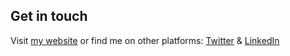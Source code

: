 ## Get in touch

Visit [my website](https://gatsbystarter39433.gatsbyjs.io/) or find me on other platforms: [Twitter](https://www.twitter.com/0x83k) & [LinkedIn](https://www.linkedin.com/in/0x83k/)
